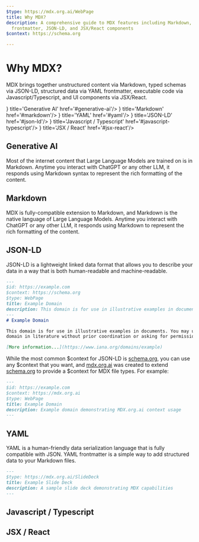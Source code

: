 ```yaml
---
$type: https://mdx.org.ai/WebPage
title: Why MDX?
description: A comprehensive guide to MDX features including Markdown, YAML
  frontmatter, JSON-LD, and JSX/React components
$context: https://schema.org

---
```



# Why MDX?

MDX brings together unstructured content via Markdown, typed schemas via JSON-LD, structured data via YAML frontmatter,
executable code via Javascript/Typescript, and UI components via JSX/React.

<Cards num={5}>
  <Cards.Card icon={<HiOutlineSparkles />} title='Generative AI' href='#generative-ai'/>
  <Cards.Card icon={<SiMarkdown />} title='Markdown' href='#markdown'/>
  <Cards.Card icon={<SiYaml />} title='YAML' href='#yaml'/>
  <Cards.Card icon={<SiJson />} title='JSON-LD' href='#json-ld'/>
  <Cards.Card icon={<SiJavascript />} title='Javascript / Typescript' href='#javascript-typescript'/>
  <Cards.Card icon={<SiReact />} title='JSX / React' href='#jsx-react'/>
</Cards>


## Generative AI

Most of the internet content that Large Language Models are trained on is in Markdown. Anytime you interact with ChatGPT or any other LLM,
it responds using Markdown syntax to represent the rich formatting of the content.

## Markdown

MDX is fully-compatible extension to Markdown, and Markdown is the native language of Large Language Models. Anytime you interact with ChatGPT or any other LLM,
it responds using Markdown to represent the rich formatting of the content.

## JSON-LD

JSON-LD is a lightweight linked data format that allows you to describe your data in a way that is both human-readable and machine-readable.

```markdown
---
$id: https://example.com
$context: https://schema.org
$type: WebPage
title: Example Domain
description: This domain is for use in illustrative examples in documents
---
# Example Domain

This domain is for use in illustrative examples in documents. You may use this
domain in literature without prior coordination or asking for permission.

[More information...](https://www.iana.org/domains/example)

```

While the most common $context for JSON-LD is [schema.org](https://schema.org), you can use any $context that you want, and [mdx.org.ai](https://mdx.org.ai)
was created to extend [schema.org](https://schema.org) to provide a $context for MDX file types. For example:

```markdown
---
$id: https://example.com
$context: https://mdx.org.ai
$type: WebPage
title: Example Domain
description: Example domain demonstrating MDX.org.ai context usage
---
```

## YAML

YAML is a human-friendly data serialization language that is fully compatible with JSON. YAML frontmatter is a simple way to add structured data to your Markdown files.

```markdown
---
$type: https://mdx.org.ai/SlideDeck
title: Example Slide Deck
description: A sample slide deck demonstrating MDX capabilities
---
```

## Javascript / Typescript


## JSX / React
